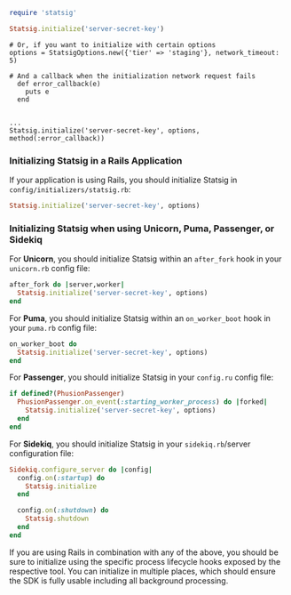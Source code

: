 ```ruby
require 'statsig'

Statsig.initialize('server-secret-key')
```


```
# Or, if you want to initialize with certain options
options = StatsigOptions.new({'tier' => 'staging'}, network_timeout: 5)

# And a callback when the initialization network request fails
  def error_callback(e)
    puts e
  end


...
Statsig.initialize('server-secret-key', options, method(:error_callback))
```

### Initializing Statsig in a Rails Application

If your application is using Rails, you should initialize Statsig in `config/initializers/statsig.rb`:

```ruby
Statsig.initialize('server-secret-key', options)
```

### Initializing Statsig when using Unicorn, Puma, Passenger, or Sidekiq

For **Unicorn**, you should initialize Statsig within an `after_fork` hook in your `unicorn.rb` config file:

```ruby
after_fork do |server,worker|
  Statsig.initialize('server-secret-key', options)
end
```

For **Puma**, you should initialize Statsig within an `on_worker_boot` hook in your `puma.rb` config file:

```ruby
on_worker_boot do
  Statsig.initialize('server-secret-key', options)
end
```

For **Passenger**, you should initialize Statsig in your `config.ru` config file:

```ruby
if defined?(PhusionPassenger)
  PhusionPassenger.on_event(:starting_worker_process) do |forked|
    Statsig.initialize('server-secret-key', options)
  end
end
```

For **Sidekiq**, you should initialize Statsig in your `sidekiq.rb`/server configuration file:

```ruby
Sidekiq.configure_server do |config|
  config.on(:startup) do
    Statsig.initialize
  end

  config.on(:shutdown) do
    Statsig.shutdown
  end
end
```

If you are using Rails in combination with any of the above, you should be sure to initialize using the specific process lifecycle hooks exposed by the respective tool. You can initialize in multiple places, which should ensure the SDK is fully usable including all background processing.
